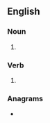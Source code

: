 {{also|Tingles}}
==English==

===Noun===
{{head|en|noun plural form}}

# {{plural of|tingle|lang=en}}

===Verb===
{{head|en|verb form}}

# {{en-third-person singular of|tingle}}

===Anagrams===
* {{anagrams|en|glisten|lingets|niglets|singlet|sniglet}}